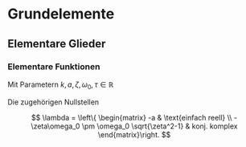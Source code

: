 # Grundelemente

## Elementare Glieder

```{=latex}
\begin{align*}
G(s)=\frac{b_0\cdot s^m+b_1\cdot s^{m-1}+\cdots+b_m}{s^n+a_1\cdot s^{n-1}+\cdots+a_n} \\
= b_0\cdot (s+z_1)\cdot(s+z_2)\cdots(s+z_m)\cdot\frac{1}{s+p_1}\cdot\frac{1}{s+p_2}\cdots\frac{1}{s+p_n}
\end{align*}

\begin{conditions}
  m & Nullstellen $z_{1\dots m}$ \\
  n & Polstellen $p_{1\dots m}$ \\
\end{conditions}
```
### Elementare Funktionen

Mit Parametern $k,a,\zeta,\omega_0,\tau \in \mathbb{R}$

```{=latex}
\begin{conditions}
  G(s)=k                                         & konstanter Faktor \\
  G(s)=s + a                                     & einfache reelle Nullstelle \\
  G(s)=s^2+2\zeta\omega_0 s+\omega_o^2           & konj. komplexe Nullstellen ($\zeta \leq 1$) \\
  G(s)=\frac{1}{s+a}                             & einfacher reller Pol \\
  G(s)=\frac{1}{s^2+2\zeta\omega_0 s+\omega_o^2} & konj. komplexe Pole ($\zeta\leq 1$) \\
  G(s)=e^{-s\tau}                                & Totzeitglied $\tau > 0$ \\
\end{conditions}
```
Die zugehörigen Nullstellen

$$
\lambda = \left\{ \begin{matrix}
-a & \text{einfach reell} \\
-\zeta\omega_0 \pm \omega_0 \sqrt{\zeta^2-1} & konj. komplex
\end{matrix}\right.
$$
